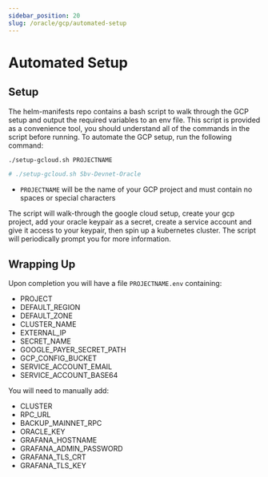 ```yaml
---
sidebar_position: 20
slug: /oracle/gcp/automated-setup
---
```


# Automated Setup

## Setup

The helm-manifests repo contains a bash script to walk through the GCP setup and output the required variables to an env file. This script is provided as a convenience tool, you should understand all of the commands in the script before running. To automate the GCP setup, run the following command:

```bash
./setup-gcloud.sh PROJECTNAME

# ./setup-gcloud.sh Sbv-Devnet-Oracle
```

- `PROJECTNAME` will be the name of your GCP project and must contain no spaces or special characters

The script will walk-through the google cloud setup, create your gcp project, add your oracle keypair as a secret, create a service account and give it access to your keypair, then spin up a kubernetes cluster. The script will periodically prompt you for more information.

## Wrapping Up

Upon completion you will have a file `PROJECTNAME.env` containing:

- PROJECT
- DEFAULT_REGION
- DEFAULT_ZONE
- CLUSTER_NAME
- EXTERNAL_IP
- SECRET_NAME
- GOOGLE_PAYER_SECRET_PATH
- GCP_CONFIG_BUCKET
- SERVICE_ACCOUNT_EMAIL
- SERVICE_ACCOUNT_BASE64

You will need to manually add:

- CLUSTER
- RPC_URL
- BACKUP_MAINNET_RPC
- ORACLE_KEY
- GRAFANA_HOSTNAME
- GRAFANA_ADMIN_PASSWORD
- GRAFANA_TLS_CRT
- GRAFANA_TLS_KEY
